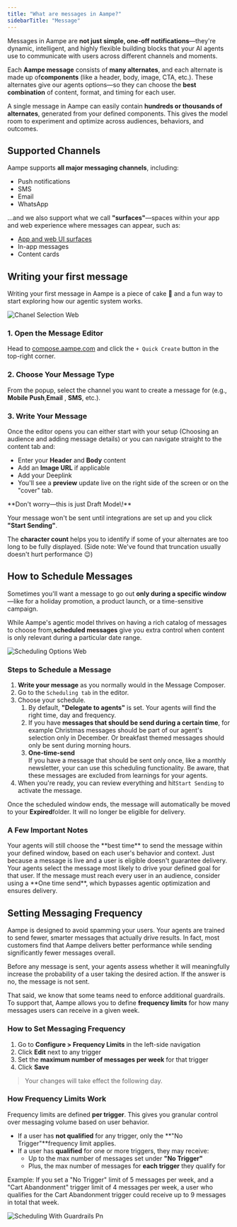 ```yaml
---
title: "What are messages in Aampe?"
sidebarTitle: "Message"
---
```


Messages in Aampe are **not just simple, one-off notifications**—they're dynamic, intelligent, and highly flexible building blocks that your AI agents use to communicate with users across different channels and moments.

Each **Aampe message** consists of **many alternates**, and each alternate is made up of**components**  (like a header, body, image, CTA, etc.). These alternates give our agents options—so they can choose the **best combination** of content, format, and timing for each user.

A single message in Aampe can easily contain **hundreds or thousands of alternates**, generated from your defined components. This gives the model room to experiment and optimize across audiences, behaviors, and outcomes.

## Supported Channels

Aampe supports **all major messaging channels**, including:

- Push notifications
- SMS
- Email
- WhatsApp

...and we also support what we call **"surfaces"**—spaces within your app and web experience where messages can appear, such as:

- [App and web UI surfaces](https://aampe-knowledgehub.vercel.app/messages-surfaces/what-is-a-surface)
- In-app messages
- Content cards

## Writing your first message

Writing your first message in Aampe is a piece of cake 🍰 and a fun way to start exploring how our agentic system works.

![Chanel Selection Web](/images/chanel_selection.webp)

### 1. Open the Message Editor

Head to [compose.aampe.com](http://compose.aampe.com) and click the `+ Quick Create` button in the top-right corner.

### 2. Choose Your Message Type

From the popup, select the channel you want to create a message for (e.g., **Mobile Push**,**Email** , **SMS**, etc.).

### 3. Write Your Message

Once the editor opens you can either start with your setup (Choosing an audience and adding message details) or you can navigate straight to the content tab and:

- Enter your **Header** and **Body** content
- Add an **Image URL** if applicable
- Add your Deeplink
- You'll see a **preview** update live on the right side of the screen or on the "cover" tab.

<Info>
  **Don't worry—this is just Draft Mode\!**

  Your message won't be sent until integrations are set up and you click **"Start Sending"**.
</Info>

The **character count** helps you to identify if some of your alternates are too long to be fully displayed. (Side note: We've found that truncation usually doesn't hurt performance 😉)

## How to Schedule Messages

Sometimes you'll want a message to go out **only during a specific window**—like for a holiday promotion, a product launch, or a time-sensitive campaign.

While Aampe's agentic model thrives on having a rich catalog of messages to choose from,**scheduled messages**  give you extra control when content is only relevant during a particular date range.

![Scheduling Options Web](/images/scheduling_options.webp)

### Steps to Schedule a Message

1. **Write your message** as you normally would in the Message Composer.
2. Go to the `Scheduling tab` in the editor.
3. Choose your schedule.
   1. By default, **"Delegate to agents"** is set. Your agents will find the right time, day and frequency.
   2. If you have **messages that should be send during a certain time**, for example Christmas messages should be part of our agent's selection only in December. Or breakfast themed messages should only be sent during morning hours.
   3. **One-time-send**\
      If you have a message that should be sent only once, like a monthly newsletter, your can use this scheduling functionality. Be aware, that these messages are excluded from learnings for your agents.
4. When you're ready, you can review everything and hit`Start Sending` to activate the message.

Once the scheduled window ends, the message will automatically be moved to your **Expired**folder. It will no longer be eligible for delivery.

### A Few Important Notes

<Card title="Scheduling sets eligibility, not a send time">
  Your agents will still choose the **best time** to send the message within your defined window, based on each user's behavior and context.
</Card>

<Card title="Not all users will receive all messages">
  Just because a message is live and a user is eligible doesn't guarantee delivery. Your agents select the message most likely to drive your defined goal for that user.
</Card>

<Card title="Need 100% delivery?">
  If the message must reach every user in an audience, consider using a **One time send**, which bypasses agentic optimization and ensures delivery.
</Card>

## Setting Messaging Frequency

Aampe is designed to avoid spamming your users. Your agents are trained to send fewer, smarter messages that actually drive results. In fact, most customers find that Aampe delivers better performance while sending significantly fewer messages overall.

Before any message is sent, your agents assess whether it will meaningfully increase the probability of a user taking the desired action. If the answer is no, the message is not sent.

That said, we know that some teams need to enforce additional guardrails. To support that, Aampe allows you to define **frequency limits** for how many messages users can receive in a given week.

### How to Set Messaging Frequency

1. Go to **Configure \> Frequency Limits** in the left-side navigation
2. Click **Edit** next to any trigger
3. Set the **maximum number of messages per week** for that trigger
4. Click **Save**

> Your changes will take effect the following day.

### How Frequency Limits Work

Frequency limits are defined **per trigger**. This gives you granular control over messaging volume based on user behavior.

- If a user has **not qualified** for any trigger, only the \*\*"No Trigger"\*\*frequency limit applies.
- If a user has **qualified** for one or more triggers, they may receive:
  - Up to the max number of messages set under **"No Trigger"**
  - Plus, the max number of messages for **each trigger** they qualify for

<Info>
  Example: If you set a "No Trigger" limit of 5 messages per week, and a "Cart Abandonment" trigger limit of 4 messages per week, a user who qualifies for the Cart Abandonment trigger could receive up to 9 messages in total that week.
</Info>

![Scheduling With Guardrails Pn](/images/scheduling_with_guardrails.png)